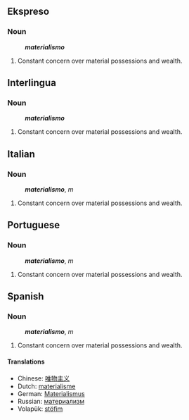 ==Ekspreso==
===Noun===
:'' '''materialismo''' ''
#Constant concern over material possessions and wealth. 

==Interlingua==
===Noun===
:'' '''materialismo''' ''
#Constant concern over material possessions and wealth. 

==Italian==
===Noun===
:'' '''materialismo''' '', ''m''
#Constant concern over material possessions and wealth. 

==Portuguese==
===Noun===
:'' '''materialismo''' '', ''m''
#Constant concern over material possessions and wealth. 

==Spanish==
===Noun===
:'' '''materialismo''' '', ''m''
#Constant concern over material possessions and wealth. 

====Translations====
*Chinese: [[唯物主义]] 
*Dutch: [[materialisme]]
*German: [[Materialismus]]
*Russian: [[материализм]] 
*Volapük: [[stöfim]]